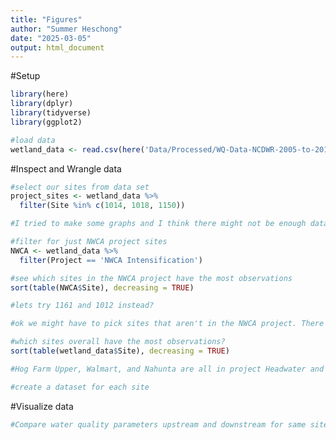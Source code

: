 ```yaml
---
title: "Figures"
author: "Summer Heschong"
date: "2025-03-05"
output: html_document
---
```

#Setup 
```r
library(here)
library(dplyr)
library(tidyverse)
library(ggplot2)

#load data
wetland_data <- read.csv(here('Data/Processed/WQ-Data-NCDWR-2005-to-2015-NCSU-2015-to-2019.csv'))

```

#Inspect and Wrangle data
```r
#select our sites from data set
project_sites <- wetland_data %>%
  filter(Site %in% c(1014, 1018, 1150))

#I tried to make some graphs and I think there might not be enough data for sites 1014 and 1018

#filter for just NWCA project sites
NWCA <- wetland_data %>%
  filter(Project == 'NWCA Intensification')

#see which sites in the NWCA project have the most observations
sort(table(NWCA$Site), decreasing = TRUE)

#lets try 1161 and 1012 instead? 

#ok we might have to pick sites that aren't in the NWCA project. There's a lot less data than it seems because all the water quality parameters are grouped in one column

#which sites overall have the most observations?
sort(table(wetland_data$Site), decreasing = TRUE)

#Hog Farm Upper, Walmart, and Nahunta are all in project Headwater and they have up and downstream data

#create a dataset for each site


```

#Visualize data
```r
#Compare water quality parameters upstream and downstream for same site

```




